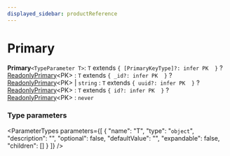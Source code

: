```yaml
---
displayed_sidebar: productReference
---
```



# Primary

 **Primary**`<TypeParameter T>`: `T` extends ``{ [PrimaryKeyType]?: infer PK  }`` ? [ReadonlyPrimary](ReadonlyPrimary.mdx)&#60;PK&#62; : `T` extends ``{ _id?: infer PK  }`` ? [ReadonlyPrimary](ReadonlyPrimary.mdx)&#60;PK&#62; \| `string` : `T` extends ``{ uuid?: infer PK  }`` ? [ReadonlyPrimary](ReadonlyPrimary.mdx)&#60;PK&#62; : `T` extends ``{ id?: infer PK  }`` ? [ReadonlyPrimary](ReadonlyPrimary.mdx)&#60;PK&#62; : `never`

### Type parameters

<ParameterTypes parameters={[
  {
    "name": "T",
    "type": "`object`",
    "description": "",
    "optional": false,
    "defaultValue": "",
    "expandable": false,
    "children": []
  }
]} />

